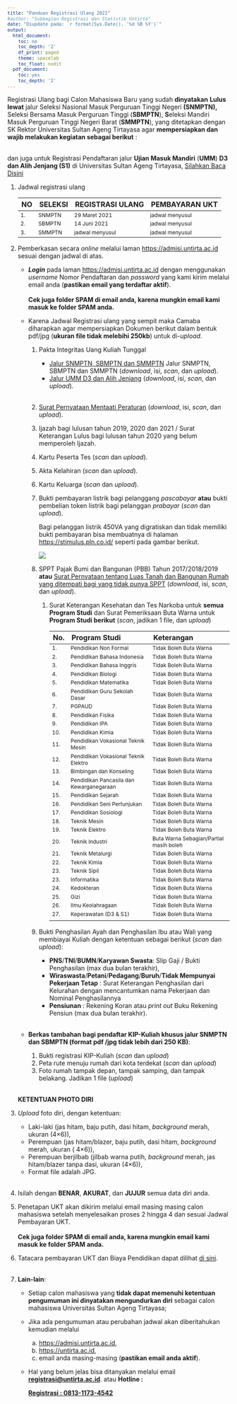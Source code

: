 ```yaml
---
title: "Panduan Registrasi Ulang 2021"
#author: "Subbagian Registrasi dan Statistik Untirta"
date: "Diupdate pada: `r format(Sys.Date(), '%d %B %Y')`"
output:
  html_document:
    toc: no
    toc_depth: '2'
    df_print: paged
    theme: spacelab
    toc_float: nodit 
  pdf_document:
    toc: yes
    toc_depth: '2'
---
```


```{=html}
<style type="text/css">

body{ /* Normal  */
      font-size: 14px;
  }
td {  /* Table  */
  font-size: 12px;
}
h1.title {
  font-size: 28px;
  color: Maroon;
}
h1 { /* Header 1 */
  font-size: 24px;
  color: Maroon;
  font-weight: bold;
}
h2 { /* Header 2 */
  font-size: 20px;
  color: Maroon;
  font-weight: bold;
}
h3 { /* Header 3 */
  font-size: 16px;
#  font-family: "Times New Roman", Times, serif;
  color: Maroon;
  font-weight: bold;
}
h4 { /* Header 4 */
  font-size: 14px;
  color: Maroon;
  font-weight: bold;
}
code.r{ /* Code block */
    font-size: 12px;
}
pre { /* Code block - determines code spacing between lines */
    font-size: 12px;
}
</style>
```
Registrasi Ulang bagi Calon Mahasiswa Baru yang sudah **dinyatakan** **Lulus lewat** jalur Seleksi Nasional Masuk Perguruan Tinggi Negeri **(SNMPTN),** Seleksi Bersama Masuk Perguruan Tinggi (**SBMPTN**), **S**eleksi Mandiri Masuk Perguruan Tinggi Negeri Barat (**SMMPTN**), yang ditetapkan dengan SK Rektor Universitas Sultan Ageng Tirtayasa agar **mempersiapkan dan wajib melakukan kegiatan sebagai berikut** :<br><br>

dan juga untuk Registrasi Pendaftaran jalur **Ujian Masuk Mandiri** (**UMM**) **D3 dan Alih Jenjang (S1)** di Universitas Sultan Ageng Tirtayasa, [Silahkan Baca Disini](https://reg-umm20.netlify.app/)

1.  Jadwal registrasi ulang

    | NO  | SELEKSI | REGISTRASI ULANG | PEMBAYARAN UKT  |
    |:----|:--------|:-----------------|:----------------|
    | 1\. | SNMPTN  | 29 Maret 2021    | jadwal menyusul |
    | 2\. | SBMPTN  | 14 Juni 2021     | jadwal menyusul |
    | 3\. | SMMPTN  | jadwal menyusul  | jadwal menyusul |

2.  Pemberkasan secara *online* melalui laman <https://admisi.untirta.ac.id> sesuai dengan jadwal di atas.

    -   ***Login*** pada laman <https://admisi.untirta.ac.id> dengan menggunakan *username* Nomor Pendaftaran dan *password* yang kami kirim melalui email anda (**pastikan email yang terdaftar aktif**). <br><br>**Cek juga folder SPAM di email anda, karena mungkin email kami masuk ke folder SPAM anda.**

    -   Karena Jadwal Registrasi ulang yang sempit maka Camaba diharapkan agar mempersiapkan Dokumen berikut dalam bentuk pdf/jpg (**ukuran file tidak melebihi 250kb**) untuk di-*upload*.

        1.  Pakta Integritas Uang Kuliah Tunggal

            -   [Jalur SNMPTN, SBMPTN dan SMMPTN](https://drive.google.com/file/d/1HyFx0AQQZaZOhc3tI8n2i71dn4yArUAG/view?usp=sharing) Jalur SNMPTN, SBMPTN dan SMMPTN (*download*, isi, *scan*, dan *upload*).
            -   [Jalur UMM D3 dan Alih Jenjang](https://drive.google.com/file/d/1I-Hlp95MIEqy0e2me2zlcawT9gWvOcDC/view?usp=sharing){target="_blank"} (*download*, isi, *scan*, dan *upload*).<br><br>

        2.  [Surat Pernyataan Mentaati Peraturan](https://drive.google.com/file/d/1I0Z1IlYzoADB6NDzP_KfvTTWuJXsZ3Qu/view?usp=sharing){target="_blank"} (*download*, isi, *scan*, dan *upload*).

        3.  Ijazah bagi lulusan tahun 2019, 2020 dan 2021 / Surat Keterangan Lulus bagi lulusan tahun 2020 yang belum memperoleh Ijazah.

        4.  Kartu Peserta Tes (*scan* dan *upload*).

        5.  Akta Kelahiran (*scan* dan *upload*).

        6.  Kartu Keluarga (*scan* dan *upload*).

        7.  Bukti pembayaran listrik bagi pelanggang *pascabayar* **atau** bukti pembelian token listrik bagi pelanggan *prabayar* (*scan* dan *upload*).

            Bagi pelanggan listrik 450VA yang digratiskan dan tidak memiliki bukti pembayaran bisa membuatnya di halaman <https://stimulus.pln.co.id/> seperti pada gambar berikut.

            ![](pln.PNG)

        8.  SPPT Pajak Bumi dan Bangunan (PBB) Tahun 2017/2018/2019 **atau** [Surat Pernyataan tentang Luas Tanah dan Bangunan Rumah yang ditempati bagi yang tidak punya SPPT](https://drive.google.com/file/d/1HxczESstO4LjNTLd5_oQNXy0FQPAG96-/view?usp=sharing){target="_blank"} (*download*, isi, *scan*, dan *upload*).

            1.  Surat Keterangan Kesehatan dan Tes Narkoba untuk **semua Program Studi** dan Surat Pemeriksaan Buta Warna untuk **Program Studi berikut** (*scan*, jadikan 1 file, dan *upload*)

                | No.  | Program Studi                            | Keterangan                              |
                |:-----|:-----------------------------------------|:----------------------------------------|
                | 1\.  | Pendidikan Non Formal                    | Tidak Boleh Buta Warna                  |
                | 2\.  | Pendidikan Bahasa Indonesia              | Tidak Boleh Buta Warna                  |
                | 3\.  | Pendidikan Bahasa Inggris                | Tidak Boleh Buta Warna                  |
                | 4\.  | Pendidikan Biologi                       | Tidak Boleh Buta Warna                  |
                | 5\.  | Pendidikan Matematika                    | Tidak Boleh Buta Warna                  |
                | 6\.  | Pendidikan Guru Sekolah Dasar            | Tidak Boleh Buta Warna                  |
                | 7\.  | PGPAUD                                   | Tidak Boleh Buta Warna                  |
                | 8\.  | Pendidikan Fisika                        | Tidak Boleh Buta Warna                  |
                | 9\.  | Pendidikan IPA                           | Tidak Boleh Buta Warna                  |
                | 10\. | Pendidikan Kimia                         | Tidak Boleh Buta Warna                  |
                | 11\. | Pendidikan Vokasional Teknik Mesin       | Tidak Boleh Buta Warna                  |
                | 12\. | Pendidikan Vokasional Teknik Elektro     | Tidak Boleh Buta Warna                  |
                | 13\. | Bimbingan dan Konseling                  | Tidak Boleh Buta Warna                  |
                | 14\. | Pendidikan Pancasila dan Kewarganegaraan | Tidak Boleh Buta Warna                  |
                | 15\. | Pendidikan Sejarah                       | Tidak Boleh Buta Warna                  |
                | 16\. | Pendidikan Seni Pertunjukan              | Tidak Boleh Buta Warna                  |
                | 17\. | Pendidikan Sosiologi                     | Tidak Boleh Buta Warna                  |
                | 18\. | Teknik Mesin                             | Tidak Boleh Buta Warna                  |
                | 19\. | Teknik Elektro                           | Tidak Boleh Buta Warna                  |
                | 20\. | Teknik Industri                          | Buta Warna Sebagian/Partial masih boleh |
                | 21\. | Teknik Metalurgi                         | Tidak Boleh Buta Warna                  |
                | 22\. | Teknik Kimia                             | Tidak Boleh Buta Warna                  |
                | 23\. | Teknik Sipil                             | Tidak Boleh Buta Warna                  |
                | 23\. | Informatika                              | Tidak Boleh Buta Warna                  |
                | 24\. | Kedokteran                               | Tidak Boleh Buta Warna                  |
                | 25\. | Gizi                                     | Tidak Boleh Buta Warna                  |
                | 26\. | Ilmu Keolahragaan                        | Tidak Boleh Buta Warna                  |
                | 27\. | Keperawatan (D3 & S1)                    | Tidak Boleh Buta Warna                  |
                |      |                                          |                                         |

        9.  Bukti Penghasilan Ayah dan Penghasilan Ibu atau Wali yang membiayai Kuliah dengan ketentuan sebagai berikut (*scan* dan *upload*):

            -   **PNS**/**TNI**/**BUMN**/**Karyawan Swasta**: Slip Gaji / Bukti Penghasilan (max dua bulan terakhir),
            -   **Wiraswasta**/**Petani**/**Pedagang**/**Buruh**/**Tidak Mempunyai Pekerjaan Tetap** : Surat Keterangan Penghasilan dari Kelurahan dengan mencantumkan nama Pekerjaan dan Nominal Penghasilannya
            -   **Pensiunan** : Rekening Koran atau *print out* Buku Rekening Pensiun (max dua bulan terakhir).<br><br>

    -   **Berkas tambahan bagi pendaftar KIP-Kuliah khusus jalur SNMPTN dan SBMPTN (format pdf /jpg tidak lebih dari 250 KB)**:

        1.  Bukti registrasi KIP-Kuliah (*scan* dan *upload*)
        2.  Peta rute menuju rumah dari kota terdekat (*scan* dan *upload*)
        3.  Foto rumah tampak depan, tampak samping, dan tampak belakang. Jadikan 1 file (*upload*) <br><br>

    **KETENTUAN PHOTO DIRI**

3.  *Upload* foto diri, dengan ketentuan:

    -   Laki-laki (jas hitam, baju putih, dasi hitam, *background* merah, ukuran (4×6)),
    -   Perempuan (jas hitam/blazer, baju putih, dasi hitam, *background* merah, ukuran ( 4×6)),
    -   Perempuan berjilbab (jilbab warna putih, *background* merah, jas hitam/blazer tanpa dasi, ukuran (4×6)),
    -   Format file adalah JPG.<br><br>

4.  Isilah dengan **BENAR**, **AKURAT**, dan **JUJUR** semua data diri anda.\

5.  Penetapan UKT akan dikirim melalui email masing masing calon mahasiswa setelah menyelesaikan proses 2 hingga 4 dan sesuai Jadwal Pembayaran UKT. <br><br>**Cek juga folder SPAM di email anda, karena mungkin email kami masuk ke folder SPAM anda.**\

6.  Tatacara pembayaran UKT dan Biaya Pendidikan dapat dilihat [di sini](https://drive.google.com/file/d/1IIaFh62Irl6cK4EpdaTqcwOk3OMfmH8t/view?usp=sharing){target="_blank"}. <br>\

7.  **Lain-lain**:

    -   Setiap calon mahasiswa yang **tidak dapat memenuhi ketentuan pengumuman ini dinyatakan mengundurkan diri** sebagai calon mahasiswa Universitas Sultan Ageng Tirtayasa;

    -   Jika ada pengumuman atau perubahan jadwal akan diberitahukan kemudian melalui

        a.  <https://admisi.untirta.ac.id>,
        b.  <https://untirta.ac.id>,
        c.  email anda masing-masing (**pastikan email anda aktif**).

    -   Hal yang belum jelas bisa ditanyakan melalui email [**registrasi\@untirta.ac.id**](mailto:registrasi@untirta.ac.id){.email}. atau **Hotline :**

        [**Registrasi : 0813-1173-4542**](http://wa.me/6281311734542)
